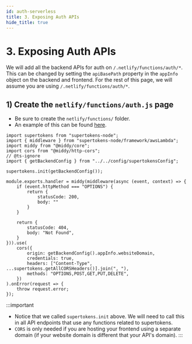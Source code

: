 ```yaml
---
id: auth-serverless
title: 3. Exposing Auth APIs
hide_title: true
---
```


# 3. Exposing Auth APIs

We will add all the backend APIs for auth on `/.netlify/functions/auth/*`. This can be changed by setting the `apiBasePath` property in the `appInfo` object on the backend and frontend. For the rest of this page, we will assume you are using `/.netlify/functions/auth/*`.

## 1) Create the `netlify/functions/auth.js` page
- Be sure to create the `netlify/functions/` folder.
- An example of this can be found [here](https://github.com/supertokens/supertokens-auth-react/blob/master/examples/with-netlify/netlify/functions/auth.js).


```tsx title="netlify/functions/auth.ts"
import supertokens from "supertokens-node";
import { middleware } from "supertokens-node/framework/awsLambda";
import middy from "@middy/core";
import cors from "@middy/http-cors";
// @ts-ignore
import { getBackendConfig } from "../../config/supertokensConfig";

supertokens.init(getBackendConfig());

module.exports.handler = middy(middleware(async (event, context) => {
    if (event.httpMethod === "OPTIONS") {
        return {
            statusCode: 200,
            body: ""
        }
    }
    
    return {
        statusCode: 404,
        body: "Not Found",
    }
})).use(
    cors({
        origin: getBackendConfig().appInfo.websiteDomain,
        credentials: true,
        headers: ["Content-Type", ...supertokens.getAllCORSHeaders()].join(", "),
        methods: "OPTIONS,POST,GET,PUT,DELETE",
    })
).onError(request => {
    throw request.error;
});
```

:::important
- Notice that we called `supertokens.init` above. We will need to call this in all API endpoints that use any functions related to supertokens.
- `CORS` is only needed if you are hosting your frontend using a separate domain (if your website domain is different that your API's domain).
:::